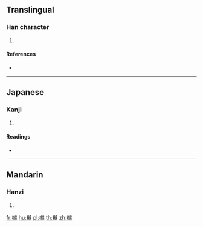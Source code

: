 ==Translingual==

===Han character===
{{Han char|rn=75|rad=木|as=14|sn=18|four=|canj=DVFB}}

# {{defn|Han|sort=木14}}

====References====
* {{Han ref|kx=0558.250|dkj=15723|dj=0948.010|hdz=21311.120|uh=6AB0|ud=27312}}

----

==Japanese==

===Kanji===
{{ja-kanji|grade=|rs=木14}}

# {{defn|lang=ja|sort=木14}}

====Readings====
* {{ja-readings|on=[[へん]] (hen), [[めん]] (men)|kun=[[とちゆう]] (tochiyuu)}}

----

==Mandarin==

===Hanzi===
{{cmn-hanzi|pin=[[mián]] ([[mian2]])|wg=mien<sup>2</sup>}}

# {{defn|lang=cmn|sort=木14}}

[[fr:檰]]
[[hu:檰]]
[[pl:檰]]
[[th:檰]]
[[zh:檰]]